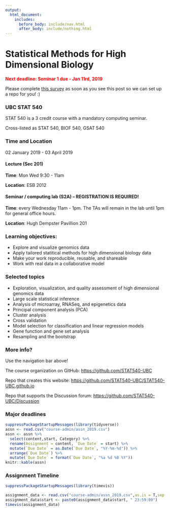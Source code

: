 ```yaml
---
output:
  html_document:
    includes:
      before_body: include/nav.html
      after_body: include/nothing.html
---
```



# Statistical Methods for High Dimensional Biology
<span style="color: red">**Next deadline: Seminar 1 due - Jan 11rd, 2019**</span>

Please complete <span style="color: blue">[this survey](https://docs.google.com/forms/d/e/1FAIpQLSd8WlRLiBRaNrNk5PEY87nLkEPjZ60BcdTMUU0JAQRyMkkNsg/viewform?usp=sf_link)</span> as soon as you see this post so we can set up a repo for you! :) 

### UBC STAT 540

STAT 540 is a 3 credit course with a mandatory computing seminar.

Cross-listed as STAT 540, BIOF 540, GSAT 540

### Time and Location

02 January 2019 - 03 April 2019

#### Lecture (Sec 201)

**Time**: Mon Wed 9:30 - 11am

**Location**: ESB 2012

#### Seminar / computing lab (S2A) -- REGISTRATION IS REQUIRED!

**Time**: every Wednesday 11am - 1pm. The TAs will remain in the lab until 1pm for general office hours.

**Location**: Hugh Dempster Pavillion 201

### Learning objectives:

  * Explore and visualize genomics data
  * Apply tailored statitical methods for high dimensional biology data
  * Make your work reproducible, reusable, and shareable
  * Work with real data in a collaborative model

### Selected topics

  * Exploration, visualization, and quality assessment of high dimensional genomics data
  * Large scale statistical inference
  * Analysis of microarray, RNASeq, and epigenetics data
  * Principal component analysis (PCA)
  * Cluster analysis
  * Cross validation
  * Model selection for classification and linear regression models
  * Gene function and gene set analysis
  * Resampling and the bootstrap

### More info?

Use the navigation bar above!

The course organization on GitHub: <https://github.com/STAT540-UBC>  

Repo that creates this website: <https://github.com/STAT540-UBC/STAT540-UBC.github.io>

Repo that supports the Discussion forum: <https://github.com/STAT540-UBC/Discussion>

### Major deadlines
```r
suppressPackageStartupMessages(library(tidyverse))
assn <- read.csv("course-admin/assn_2019.csv")
assn <- assn %>% 
  select(content,start, Category) %>%
  rename(Assignment = content, `Due Date` = start) %>%
  mutate(`Due Date` = as.Date(`Due Date`, "%Y-%m-%d")) %>%
  arrange(`Due Date`) %>% 
  mutate(`Due Date` = format(`Due Date`, "%a %d %B %Y"))
knitr::kable(assn)
```

### Assignment Timeline

```r
suppressPackageStartupMessages(library(timevis))

assignment_data <- read.csv("course-admin/assn_2019.csv",as.is = T,sep = ",")
assignment_data$start <- paste0(assignment_data$start, " 23:59:00")
timevis(assignment_data)
```


